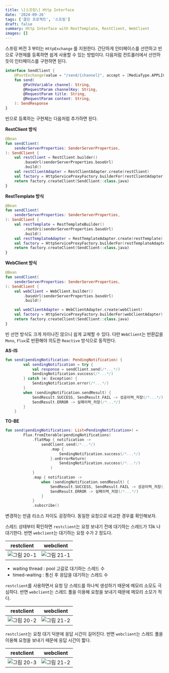 ```yaml
---
title: \[스프링\] Http Interface
date: '2024-09-26'
tags: ['클린 프로젝트', '스프링']
draft: false
summary: Http Interface with RestTemplate, RestClient, WebClient
images: []
---
```


스프링 버전 3 부터는 `HttpExchange` 를 지원한다. 간단하게 인터페이스를 선언하고 빈으로 구현체를 등록하면 쉽게 사용할 수 있는 방법이다. 다음처럼 컨트롤러에서 선언하듯이 인터페이스를 구현하면 된다.

```kotlin
interface SendClient {
    @PostExchange(value = "/send/{channel}", accept = [MediaType.APPLICATION_JSON_VALUE])
    fun send(
        @PathVariable channel: String,
        @RequestParam channelKey: String,
        @RequestParam title: String,
        @RequestParam content: String,
    ): SendResponse
}
```

빈으로 등록하는 구현체는 다음처럼 추가하면 된다.

**RestClient 방식**

```kotlin
@Bean
fun sendClient(
    senderServerProperties: SenderServerProperties,
): SendClient {
    val restClient = RestClient.builder()
        .baseUrl(senderServerProperties.baseUrl)
        .build()
    val restClientAdapter = RestClientAdapter.create(restClient)
    val factory = HttpServiceProxyFactory.builderFor(restClientAdapter).build()
    return factory.createClient(SendClient::class.java)
}
```

**RestTemplate 방식**

```kotlin
@Bean
fun sendClient(
    senderServerProperties: SenderServerProperties,
): SendClient {
    val restTemplate = RestTemplateBuilder()
        .rootUri(senderServerProperties.baseUrl)
        .build()
    val restTemplateAdapter = RestTemplateAdapter.create(restTemplate)
    val factory = HttpServiceProxyFactory.builderFor(restTemplateAdapter).build()
    return factory.createClient(SendClient::class.java)
}
```

**WebClient 방식**

```kotlin
@Bean
fun sendClient(
    senderServerProperties: SenderServerProperties,
): SendClient {
    val webClient = WebClient.builder()
        .baseUrl(senderServerProperties.baseUrl)
        .build()

    val webClientAdapter = WebClientAdapter.create(webClient)
    val factory = HttpServiceProxyFactory.builderFor(webClientAdapter).build()
    return factory.createClient(SendClient::class.java)
}
```

빈 선언 방식도 크게 차이나진 않으니 쉽게 교체할 수 있다. 다만 `WebClient`는 반환값을 `Mono`, `Flux`로 반환해야 의도한 `Reactive` 방식으로 동작한다.

**AS-IS**

```kotlin
fun send(pendingNotification: PendingNotification) {
        val sendingNotification = try {
            val response = sendClient.send(/*...*/)
            SendingNotification.success(/*...*/)
        } catch (e: Exception) {
            SendingNotification.error(/*...*/)
        }
        when (sendingNotification.sendResult) {
            SendResult.SUCCESS, SendResult.FAIL -> 성공이력_저장(/*...*/)
            SendResult.ERROR -> 실패이력_저장(/*...*/)
        }
    }
```

**TO-BE**

```kotlin
fun send(pendingNotifications: List<PendingNotification>) =
        Flux.fromIterable(pendingNotifications)
            .flatMap { notification ->
                sendClient.send(/*...*/)
                    .map {
                        SendingNotification.success(/*...*/)
                    }.onErrorReturn(
                        SendingNotification.success(/*...*/)
                    )
            }
            .map { notification ->
                when (sendingNotification.sendResult) {
                    SendResult.SUCCESS, SendResult.FAIL -> 성공이력_저장(/*...*/)
                    SendResult.ERROR -> 실패이력_저장(/*...*/)
                }
            }
            .subscribe()
```

변경하는 만큼 리소스 차이도 굉장하다. 동일한 요청으로 비교한 경우를 확인해보자.

스레드 상태부터 확인하면 `restclient`는 요청 보내기 전에 대기하는 스레드가 13k 나 대기한다.
반면 `webclient`는 대기하는 요청 수가 2 정도다.

| restclient                                                             | webclient                                                              |
|------------------------------------------------------------------------|------------------------------------------------------------------------|
| ![그림 20-1](/static/images/project/design-notification-system/20-1.png) | ![그림 21-1](/static/images/project/design-notification-system/21-1.png) |

- waiting thread : pool 고갈로 대기하는 스레드 수
- timed-waiting : 통신 후 응답을 대기하는 스레드 수


`restclient`를 사용하면서 요청 당 스레드를 하나씩 생성하기 때문에 메모리 소모도 극심하다.
반면 `webclient`는 스레드 풀을 이용해 요청을 보내기 때문에 메모리 소모가 적다.

| restclient                                                             | webclient                                                              |
|------------------------------------------------------------------------|------------------------------------------------------------------------|
| ![그림 20-2](/static/images/project/design-notification-system/20-2.png) | ![그림 21-2](/static/images/project/design-notification-system/21-2.png) |


`restclient`는 요청 대기 덕분에 응답 시간이 길어진다. 반면 `webclient`는 스레드 풀을 이용해 요청을 보내기 때문에 응답 시간이 짧다.

| restclient                                                             | webclient                                                              |
|------------------------------------------------------------------------|------------------------------------------------------------------------|
| ![그림 20-3](/static/images/project/design-notification-system/20-3.png) | ![그림 21-2](/static/images/project/design-notification-system/21-3.png) |

